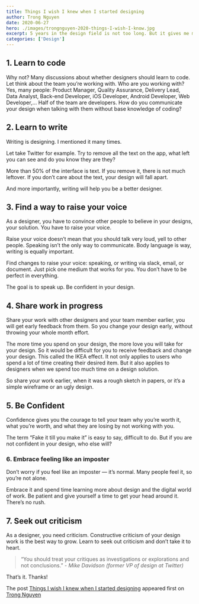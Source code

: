 ```yaml
---
title: Things I wish I knew when I started designing
author: Trong Nguyen
date: 2020-06-27
hero: ./images/trongnguyen-2020-things-I-wish-I-know.jpg
excerpt: 5 years in the design field is not too long. But it gives me many lessons that if I knew about it before, it will be a better designer than I am today.
categories: ['Design']
---
```


## 1. Learn to code
Why not? Many discussions about whether designers should learn to code.
Let think about the team you’re working with. Who are you working with? Yes, many people: Product Manager, Quality Assurance, Delivery Lead, Data Analyst, Back-end Developer, iOS Developer, Android Developer, Web Developer,…
Half of the team are developers. How do you communicate your design when talking with them without base knowledge of coding?

## 2. Learn to write
Writing is designing. I mentioned it many times.

Let take Twitter for example. Try to remove all the text on the app, what left you can see and do you know they are they?

More than 50% of the interface is text. If you remove it, there is not much leftover. If you don’t care about the text, your design will fall apart.

And more importantly, writing will help you be a better designer.

## 3. Find a way to raise your voice

As a designer, you have to convince other people to believe in your designs, your solution. You have to raise your voice.

Raise your voice doesn’t mean that you should talk very loud, yell to other people. Speaking isn’t the only way to communicate. Body language is way, writing is equally important.

Find changes to raise your voice: speaking, or writing via slack, email, or document. Just pick one medium that works for you. You don’t have to be perfect in everything.

The goal is to speak up.  Be confident in your design.

## 4. Share work in progress
Share your work with other designers and your team member earlier, you will get early feedback from them. So you change your design early, without throwing your whole month effort.

The more time you spend on your design, the more love you will take for your design. So it would be difficult for you to receive feedback and change your design. This called the IKEA effect. It not only applies to users who spend a lot of time creating their desired item. But it also applies to designers when we spend too much time on a design solution.

So share your work earlier, when it was a rough sketch in papers, or it’s a simple wireframe or an ugly design.


## 5. Be Confident
Confidence gives you the courage to tell your team why you’re worth it, what you’re worth, and what they are losing by not working with you.

The term “Fake it till you make it” is easy to say, difficult to do. But if you are not confident in your design, who else will?

### 6. Embrace feeling like an imposter
Don’t worry if you feel like an imposter — it’s normal. Many people feel it, so you’re not alone.

Embrace it and spend time learning more about design and the digital world of work. Be patient and give yourself a time to get your head around it. There’s no rush.

## 7. Seek out criticism
As a designer, you need criticism. Constructive criticism of your design work is the best way to grow. Learn to seek out criticism and don’t take it to heart.

> “You should treat your critiques as investigations or explorations and not conclusions.” 
> <cite>- Mike Davidson (former VP of design at Twitter)</cite>


That’s it. Thanks!

The post [Things I wish I knew when I started designing](https://trongnguyen.co/things-i-wish-i-knew-when-i-started-designing) appeared first on [Trong Nguyen](https://trongnguyen.co)

